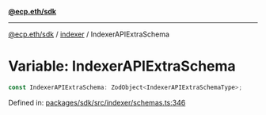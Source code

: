 [**@ecp.eth/sdk**](../../index.mdx)

***

[@ecp.eth/sdk](/sdk-reference/index.mdx) / [indexer](/sdk-reference/indexer/index.mdx) / IndexerAPIExtraSchema

# Variable: IndexerAPIExtraSchema

```ts
const IndexerAPIExtraSchema: ZodObject<IndexerAPIExtraSchemaType>;
```

Defined in: [packages/sdk/src/indexer/schemas.ts:346](https://github.com/ecp-eth/comments-monorepo/blob/main/packages/sdk/src/indexer/schemas.ts#L346)

